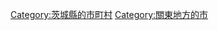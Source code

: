 {{Commonscat|Namegata, Ibaraki}}
{{Catmore}}

{{DEFAULTSORT:Namegata}}
[[Category:茨城縣的市町村|Category:茨城縣的市町村]]
[[Category:關東地方的市|Category:關東地方的市]]